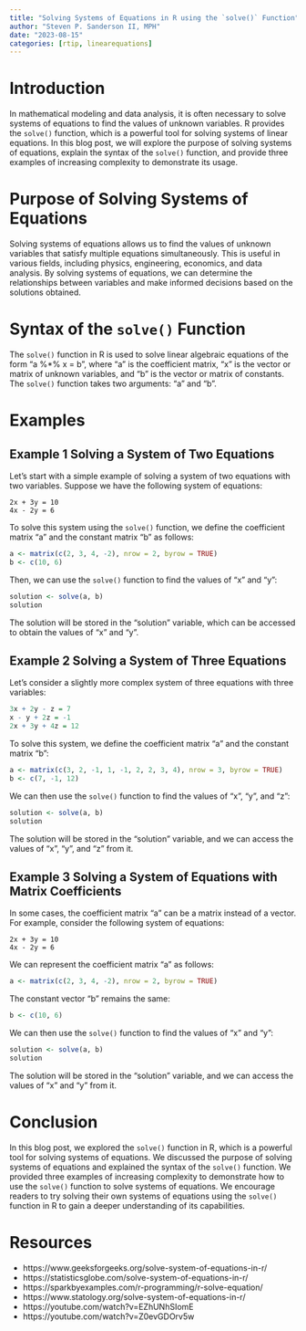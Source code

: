 ```yaml
---
title: "Solving Systems of Equations in R using the `solve()` Function"
author: "Steven P. Sanderson II, MPH"
date: "2023-08-15"
categories: [rtip, linearequations]
---
```


# Introduction

In mathematical modeling and data analysis, it is often necessary to solve systems of equations to find the values of unknown variables. R provides the `solve()` function, which is a powerful tool for solving systems of linear equations. In this blog post, we will explore the purpose of solving systems of equations, explain the syntax of the `solve()` function, and provide three examples of increasing complexity to demonstrate its usage.

# Purpose of Solving Systems of Equations

Solving systems of equations allows us to find the values of unknown variables that satisfy multiple equations simultaneously. This is useful in various fields, including physics, engineering, economics, and data analysis. By solving systems of equations, we can determine the relationships between variables and make informed decisions based on the solutions obtained.

# Syntax of the `solve()` Function

The `solve()` function in R is used to solve linear algebraic equations of the form "a %*% x = b", where "a" is the coefficient matrix, "x" is the vector or matrix of unknown variables, and "b" is the vector or matrix of constants. The `solve()` function takes two arguments: "a" and "b".

# Examples

## Example 1 Solving a System of Two Equations

Let's start with a simple example of solving a system of two equations with two variables. Suppose we have the following system of equations:

```
2x + 3y = 10
4x - 2y = 6
```

To solve this system using the `solve()` function, we define the coefficient matrix "a" and the constant matrix "b" as follows:

```r
a <- matrix(c(2, 3, 4, -2), nrow = 2, byrow = TRUE)
b <- c(10, 6)
```

Then, we can use the `solve()` function to find the values of "x" and "y":

```r
solution <- solve(a, b)
solution
```

The solution will be stored in the "solution" variable, which can be accessed to obtain the values of "x" and "y".

## Example 2 Solving a System of Three Equations

Let's consider a slightly more complex system of three equations with three variables:

```R
3x + 2y - z = 7
x - y + 2z = -1
2x + 3y + 4z = 12
```

To solve this system, we define the coefficient matrix "a" and the constant matrix "b":

```r
a <- matrix(c(3, 2, -1, 1, -1, 2, 2, 3, 4), nrow = 3, byrow = TRUE)
b <- c(7, -1, 12)
```

We can then use the `solve()` function to find the values of "x", "y", and "z":

```r
solution <- solve(a, b)
solution
```

The solution will be stored in the "solution" variable, and we can access the values of "x", "y", and "z" from it.

## Example 3 Solving a System of Equations with Matrix Coefficients
In some cases, the coefficient matrix "a" can be a matrix instead of a vector. For example, consider the following system of equations:

```
2x + 3y = 10
4x - 2y = 6
```

We can represent the coefficient matrix "a" as follows:

```r
a <- matrix(c(2, 3, 4, -2), nrow = 2, byrow = TRUE)
```

The constant vector "b" remains the same:

```r
b <- c(10, 6)
```

We can then use the `solve()` function to find the values of "x" and "y":

```r
solution <- solve(a, b)
solution
```

The solution will be stored in the "solution" variable, and we can access the values of "x" and "y" from it.

# Conclusion

In this blog post, we explored the `solve()` function in R, which is a powerful tool for solving systems of equations. We discussed the purpose of solving systems of equations and explained the syntax of the `solve()` function. We provided three examples of increasing complexity to demonstrate how to use the `solve()` function to solve systems of equations. We encourage readers to try solving their own systems of equations using the `solve()` function in R to gain a deeper understanding of its capabilities.

# Resources

*   https://www.geeksforgeeks.org/solve-system-of-equations-in-r/
*   https://statisticsglobe.com/solve-system-of-equations-in-r/
*   https://sparkbyexamples.com/r-programming/r-solve-equation/
*   https://www.statology.org/solve-system-of-equations-in-r/
*   https://youtube.com/watch?v=EZhUNhSIomE
*   https://youtube.com/watch?v=Z0evGDOrv5w